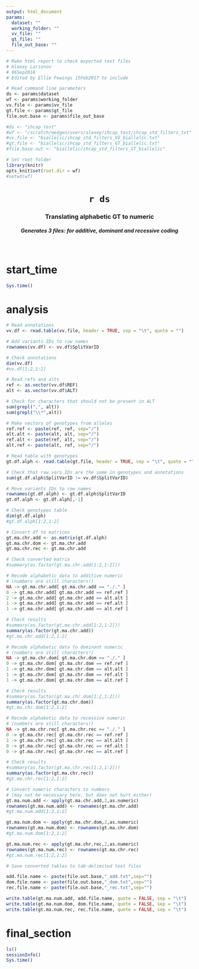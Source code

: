 ```yaml
---
output: html_document
params: 
  dataset: ""
  working_folder: ""
  vv_file: ""
  gt_file: ""
  file_out_base: ""
---
```


```r

# Make html report to check exported text files
# Alexey Larionov
# 06Sep2016
# Edited by Ellie Fewings 15Feb2017 to include

# Read command line parameters
ds <- params$dataset
wf <- params$working_folder
vv.file <- params$vv_file
gt.file <- params$gt_file
file.out.base <- params$file_out_base

#ds <- "ihcap_test"
#wf <- "/scratch/medgen/users/alexey/ihcap_test/ihcap_std_filters_txt"
#vv.file <- "biallelic/ihcap_std_filters_VV_biallelic.txt"
#gt.file <- "biallelic/ihcap_std_filters_GT_biallelic.txt"
#file.base.out <- "biallelic/ihcap_std_filters_GT_biallelic"

# Set root folder
library(knitr)
opts_knit$set(root.dir = wf)
#setwd(wf)

```

<center> <H1> `r ds` </H1> </center>
<center> <H3> Translating alphabetic GT to numeric </H3> </center>
<center> <H5> Generates 3 files: for additive, dominant and recessive coding </H5> </center> 
<br>

# start_time

```r

Sys.time()

```

# analysis

```r

# Read annotations
vv.df <- read.table(vv.file, header = TRUE, sep = "\t", quote = "")

# Add variants IDs to row names
rownames(vv.df) <- vv.df$SplitVarID

# Check annotations
dim(vv.df)
#vv.df[1:2,1:2]

# Read refs and alts
ref <- as.vector(vv.df$REF)
alt <- as.vector(vv.df$ALT)

# Check for characters that should not be present in ALT
sum(grepl(",", alt))
sum(grepl("\\*",alt))

# Make vectors of genotypes from alleles
ref.ref <- paste(ref, ref, sep="/")
alt.alt <- paste(alt, alt, sep="/")
ref.alt <- paste(ref, alt, sep="/")
alt.ref <- paste(alt, ref, sep="/")

# Read table with genotypes
gt.df.alph <- read.table(gt.file, header = TRUE, sep = "\t", quote = "")

# Check that raw vars IDs are the same in genotypes and annotations
sum(gt.df.alph$SplitVarID != vv.df$SplitVarID)

# Move variants IDs to row names
rownames(gt.df.alph) <- gt.df.alph$SplitVarID
gt.df.alph <- gt.df.alph[,-1]

# Check genotypes table
dim(gt.df.alph)
#gt.df.alph[1:2,1:2]

# Convert df to matrices
gt.ma.chr.add <- as.matrix(gt.df.alph)
gt.ma.chr.dom <- gt.ma.chr.add
gt.ma.chr.rec <- gt.ma.chr.add

# Check converted matrix
#summary(as.factor(gt.ma.chr.add[1:2,1:2]))

# Recode alphabetic data to additive numeric
# (numbers are still characters!)
NA -> gt.ma.chr.add[ gt.ma.chr.add == "./." ]
0 -> gt.ma.chr.add[ gt.ma.chr.add == ref.ref ]
2 -> gt.ma.chr.add[ gt.ma.chr.add == alt.alt ]
1 -> gt.ma.chr.add[ gt.ma.chr.add == ref.alt ]
1 -> gt.ma.chr.add[ gt.ma.chr.add == alt.ref ]

# Check results
#summary(as.factor(gt.ma.chr.add[1:2,1:2]))
summary(as.factor(gt.ma.chr.add))
#gt.ma.chr.add[1:2,1:2]

# Recode alphabetic data to dominant numeric
# (numbers are still characters!)
NA -> gt.ma.chr.dom[ gt.ma.chr.dom == "./." ]
0 -> gt.ma.chr.dom[ gt.ma.chr.dom == ref.ref ]
1 -> gt.ma.chr.dom[ gt.ma.chr.dom == alt.alt ]
1 -> gt.ma.chr.dom[ gt.ma.chr.dom == ref.alt ]
1 -> gt.ma.chr.dom[ gt.ma.chr.dom == alt.ref ]

# Check results
#summary(as.factor(gt.ma.chr.dom[1:2,1:2]))
summary(as.factor(gt.ma.chr.dom))
#gt.ma.chr.dom[1:2,1:2]

# Recode alphabetic data to recessive numeric
# (numbers are still characters!)
NA -> gt.ma.chr.rec[ gt.ma.chr.rec == "./." ]
0 -> gt.ma.chr.rec[ gt.ma.chr.rec == ref.ref ]
1 -> gt.ma.chr.rec[ gt.ma.chr.rec == alt.alt ]
0 -> gt.ma.chr.rec[ gt.ma.chr.rec == ref.alt ]
0 -> gt.ma.chr.rec[ gt.ma.chr.rec == alt.ref ]

# Check results
#summary(as.factor(gt.ma.chr.rec[1:2,1:2]))
summary(as.factor(gt.ma.chr.rec))
#gt.ma.chr.rec[1:2,1:2]

# Convert numeric characters to numbers
# (may not be necessary here, but does not hurt either)
gt.ma.num.add <- apply(gt.ma.chr.add,2,as.numeric)
rownames(gt.ma.num.add) <- rownames(gt.ma.chr.add)
#gt.ma.num.add[1:2,1:2]

gt.ma.num.dom <- apply(gt.ma.chr.dom,2,as.numeric)
rownames(gt.ma.num.dom) <- rownames(gt.ma.chr.dom)
#gt.ma.num.dom[1:2,1:2]

gt.ma.num.rec <- apply(gt.ma.chr.rec,2,as.numeric)
rownames(gt.ma.num.rec) <- rownames(gt.ma.chr.rec)
#gt.ma.num.rec[1:2,1:2]

# Save converted tables to tab-delimited text files

add.file.name <- paste(file.out.base,"_add.txt",sep="")
dom.file.name <- paste(file.out.base,"_dom.txt",sep="")
rec.file.name <- paste(file.out.base,"_rec.txt",sep="")

write.table(gt.ma.num.add, add.file.name, quote = FALSE, sep = "\t")
write.table(gt.ma.num.dom, dom.file.name, quote = FALSE, sep = "\t")
write.table(gt.ma.num.rec, rec.file.name, quote = FALSE, sep = "\t")

```

# final_section

```r

ls()
sessionInfo()
Sys.time()

```
